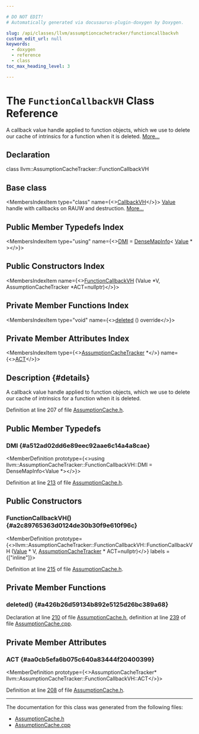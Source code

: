 ```yaml
---

# DO NOT EDIT!
# Automatically generated via docusaurus-plugin-doxygen by Doxygen.

slug: /api/classes/llvm/assumptioncachetracker/functioncallbackvh
custom_edit_url: null
keywords:
  - doxygen
  - reference
  - class
toc_max_heading_level: 3

---
```





# The `FunctionCallbackVH` Class Reference

<DoxygenPage pluginConfig={pluginConfig}>

A callback value handle applied to function objects, which we use to delete our cache of intrinsics for a function when it is deleted. <a href="#details">More...</a>

## Declaration

<CodeBlock>class llvm::AssumptionCacheTracker::FunctionCallbackVH</CodeBlock>

## Base class

<MembersIndex>

<MembersIndexItem
  type="class"
  name={<><a href="/docs/api/classes/llvm/callbackvh">CallbackVH</a></>}>
<a href="/docs/api/classes/llvm/value">Value</a> handle with callbacks on RAUW and destruction. <a href="/docs/api/classes/llvm/callbackvh/#details">More...</a>
</MembersIndexItem>

</MembersIndex>

## Public Member Typedefs Index

<MembersIndex>

<MembersIndexItem
  type="using"
  name={<><a href="#a512ad02dd6e89eec92aae6c14a4a8cae">DMI</a> = <a href="/docs/api/structs/llvm/densemapinfo">DenseMapInfo</a>&lt; <a href="/docs/api/classes/llvm/value">Value</a> &#42; &gt;</>}>
</MembersIndexItem>

</MembersIndex>

## Public Constructors Index

<MembersIndex>

<MembersIndexItem
  name={<><a href="#a2c89765363d0124de30b30f9e610f96c">FunctionCallbackVH</a> (Value &#42;V, AssumptionCacheTracker &#42;ACT=nullptr)</>}>
</MembersIndexItem>

</MembersIndex>

## Private Member Functions Index

<MembersIndex>

<MembersIndexItem
  type="void"
  name={<><a href="#a426b26d59134b892e5125d26bc389a68">deleted</a> () override</>}>
</MembersIndexItem>

</MembersIndex>

## Private Member Attributes Index

<MembersIndex>

<MembersIndexItem
  type={<><a href="/docs/api/classes/llvm/assumptioncachetracker">AssumptionCacheTracker</a> &#42;</>}
  name={<><a href="#aa0cb5efa6b075c640a83444f20400399">ACT</a></>}>
</MembersIndexItem>

</MembersIndex>

## Description {#details}

A callback value handle applied to function objects, which we use to delete our cache of intrinsics for a function when it is deleted.

Definition at line 207 of file <a href="/docs/api/files/include/include/llvm/include/llvm/analysis/assumptioncache-h">AssumptionCache.h</a>.

<SectionDefinition>

## Public Member Typedefs

### DMI {#a512ad02dd6e89eec92aae6c14a4a8cae}

<MemberDefinition
  prototype={<>using llvm::AssumptionCacheTracker::FunctionCallbackVH::DMI =  DenseMapInfo&lt;Value &#42;&gt;</>}>

Definition at line <a href="/docs/api/files/include/include/llvm/include/llvm/analysis/assumptioncache-h/#l00213">213</a> of file <a href="/docs/api/files/include/include/llvm/include/llvm/analysis/assumptioncache-h">AssumptionCache.h</a>.
</MemberDefinition>

</SectionDefinition>

<SectionDefinition>

## Public Constructors

### FunctionCallbackVH() {#a2c89765363d0124de30b30f9e610f96c}

<MemberDefinition
  prototype={<>llvm::AssumptionCacheTracker::FunctionCallbackVH::FunctionCallbackVH (<a href="/docs/api/classes/llvm/value">Value</a> &#42; V, <a href="/docs/api/classes/llvm/assumptioncachetracker">AssumptionCacheTracker</a> &#42; ACT=nullptr)</>}
  labels = {["inline"]}>

Definition at line <a href="/docs/api/files/include/include/llvm/include/llvm/analysis/assumptioncache-h/#l00215">215</a> of file <a href="/docs/api/files/include/include/llvm/include/llvm/analysis/assumptioncache-h">AssumptionCache.h</a>.
</MemberDefinition>

</SectionDefinition>

<SectionDefinition>

## Private Member Functions

### deleted() {#a426b26d59134b892e5125d26bc389a68}

<MemberDefinition
  prototype="void AssumptionCacheTracker::FunctionCallbackVH::deleted ()">

Declaration at line <a href="/docs/api/files/include/include/llvm/include/llvm/analysis/assumptioncache-h/#l00210">210</a> of file <a href="/docs/api/files/include/include/llvm/include/llvm/analysis/assumptioncache-h">AssumptionCache.h</a>, definition at line <a href="/docs/api/files/lib/lib/analysis/assumptioncache-cpp/#l00239">239</a> of file <a href="/docs/api/files/lib/lib/analysis/assumptioncache-cpp">AssumptionCache.cpp</a>.
</MemberDefinition>

</SectionDefinition>

<SectionDefinition>

## Private Member Attributes

### ACT {#aa0cb5efa6b075c640a83444f20400399}

<MemberDefinition
  prototype={<>AssumptionCacheTracker&#42; llvm::AssumptionCacheTracker::FunctionCallbackVH::ACT</>}>

Definition at line <a href="/docs/api/files/include/include/llvm/include/llvm/analysis/assumptioncache-h/#l00208">208</a> of file <a href="/docs/api/files/include/include/llvm/include/llvm/analysis/assumptioncache-h">AssumptionCache.h</a>.
</MemberDefinition>

</SectionDefinition>

<hr/>

The documentation for this class was generated from the following files:

<ul>
<li><a href="/docs/api/files/include/include/llvm/include/llvm/analysis/assumptioncache-h">AssumptionCache.h</a></li>
<li><a href="/docs/api/files/lib/lib/analysis/assumptioncache-cpp">AssumptionCache.cpp</a></li>
</ul>

</DoxygenPage>

